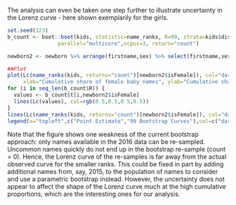 The analysis can even be taken one step further to illustrate
uncertainty in the Lorenz curve - here shown exemplarily for the
girls.

```r
set.seed(123)
b_count <- boot::boot(kids, statistic=name_ranks, R=99, strata=kids$district,
                parallel="multicore",ncpus=3, return="count")

newborn2 <- newborn %>% arrange(firstname,sex) %>% select(firstname,sex) %>% mutate(isFemale = sex== "f")

##Plot
plot(Lc(name_ranks(kids, returns="count")[newborn2$isFemale]), col="darkred",lwd=2, # xlim=c(0.9,1),
     xlab="Cumulative share of female baby names", ylab="Cumulative share of total girl names",main="Lorenz curve (girls)")
for (i in seq_len(b_count$R)) {
  values <- b_count$t[i,newborn2$isFemale]
  lines(Lc(values), col=rgb(0.5,0.5,0.5,0.5))
}
lines(Lc(name_ranks(kids, returns="count")[newborn2$isFemale]), col="darkred")
legend(x="topleft",c("Point Estimate","99 Bootstrap Curves"),col=c("darkred",rgb(0.5,0.5,0.5,0.5)),fill=c(NA,rgb(0.5,0.5,0.5)),lwd=c(2,1))
```

Note that the figure shows one weakness of the current bootstrap
approach: only names available in the 2016 data can be
re-sampled. Uncommon names quickly do not end up in the bootstrap
re-sample (count = 0). Hence, the Lorenz curve of the re-samples is
far away from the actual observed curve for the smaller ranks. This
could be fixed in part by adding additional names from, say, 2015, to
the population of names to consider and use a parametric bootstrap
instead. However, the uncertainty does not appear to affect the shape
of the Lorenz curve much at the high cumulative proportions, which are
the interesting ones for our analysis.
